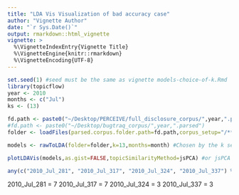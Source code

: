 ```yaml
---
title: "LDA Vis Visualization of bad accuracy case"
author: "Vignette Author"
date: "`r Sys.Date()`"
output: rmarkdown::html_vignette
vignette: >
  %\VignetteIndexEntry{Vignette Title}
  %\VignetteEngine{knitr::rmarkdown}
  %\VignetteEncoding{UTF-8}
---
```


```r
set.seed(1) #seed must be the same as vignette models-choice-of-k.Rmd
library(topicflow)
year <- 2010
months <- c("Jul")
ks <- (13)
```

```r
fd.path <- paste0("~/Desktop/PERCEIVE/full_disclosure_corpus/",year,".parsed")
#fd.path <- paste0("~/Desktop/bugtraq_corpus/",year,".parsed")
folder <- loadFiles(parsed.corpus.folder.path=fd.path,corpus_setup="/**/*.reply.title_body.txt")
```


```r
models <- rawToLDA(folder=folder,k=13,months=month) #Chosen by the k selection 
```

```r
plotLDAVis(models,as.gist=FALSE,topicSimilarityMethod=jsPCA) #or jsPCA which is the default ; we created the cosine
```

```r
any(c("2010_Jul_281", "2010_Jul_317", "2010_Jul_324", "2010_Jul_337") %in% GetDocumentsAssignedToTopicK(models[["LDA"]],1))
```

2010_Jul_281 = 7
2010_Jul_317 = 7
2010_Jul_324 = 3
2010_Jul_337 = 3
